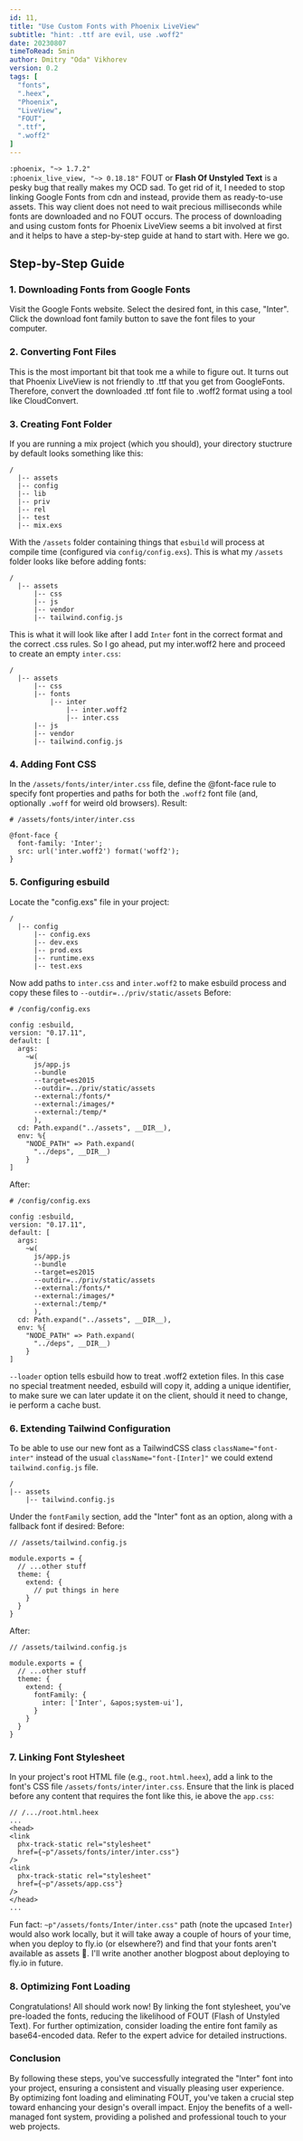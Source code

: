 ```yaml
---
id: 11,
title: "Use Custom Fonts with Phoenix LiveView"
subtitle: "hint: .ttf are evil, use .woff2"
date: 20230807
timeToRead: 5min
author: Dmitry "Oda" Vikhorev
version: 0.2
tags: [
  "fonts",
  ".heex",
  "Phoenix",
  "LiveView",
  "FOUT",
  ".ttf",
  ".woff2"
]
---
```

<TLDR>
  <Code>:phoenix, &quot;~&gt; 1.7.2&quot;</Code>
  <br/>
  <Code>:phoenix_live_view, &quot;~&gt; 0.18.18&quot;</Code>
  <PB4/>
<WebLink href="https://www.zachleat.com/web/webfont-glossary/#fout" alt="Flash Of Unstyled Text link">FOUT</WebLink> or <b>Flash Of Unstyled Text</b> is a pesky bug that really makes my OCD sad. 
<PB4/>
  To get rid of it, I needed to stop linking Google Fonts from cdn and instead, provide them as ready-to-use assets. This way client does not need to wait precious milliseconds while fonts are downloaded and no FOUT occurs. 
<PB4/>
The process of downloading and using custom fonts for Phoenix LiveView seems a bit involved at first and it helps to have a step-by-step guide at hand to start with. 
<PB4/>
Here we go.
<PB4/>

</TLDR>

## Step-by-Step Guide

### 1. Downloading Fonts from Google Fonts

Visit the <WebLink href="https://fonts.google.com/specimen/Inter?query=Inter" alt="link to google fonts website">Google Fonts website</WebLink>.
Select the desired font, in this case, &quot;Inter&quot;.
Click the download font family button to save the font files to your computer.
<PB8/>

### 2. Converting Font Files

This is the most important bit that took me a while to figure out. It turns out that Phoenix LiveView is not friendly to .ttf that you get from GoogleFonts. Therefore, convert the downloaded .ttf font file to .woff2 format using a tool like <WebLink href="https://cloudconvert.com/ttf-to-woff2" alt="link to CloudConvert website">CloudConvert</WebLink>.
<PB8/>

### 3. Creating Font Folder

If you are running a mix project (which you should), your directory stuctrure by default looks something like this: 
<PB4/>
```
/
  |-- assets 
  |-- config
  |-- lib
  |-- priv
  |-- rel
  |-- test
  |-- mix.exs
```
<PB4/>

With the <Code>/assets</Code> folder containing things that <Code>esbuild</Code> will process at compile time (configured via `config/config.exs`). This is what my <Code>/assets</Code> folder looks like before adding fonts:
<PB4/>

```
/
  |-- assets 
      |-- css
      |-- js
      |-- vendor
      |-- tailwind.config.js
```
<PB4/>

This is what it will look like after I add <Code>Inter</Code> font in the correct format and the correct .css rules. So I go ahead, put my inter.woff2 here and proceed to create an empty <Code>inter.css</Code>: 
<PB4/>

```
/
  |-- assets 
      |-- css
      |-- fonts
          |-- inter
              |-- inter.woff2
              |-- inter.css
      |-- js
      |-- vendor
      |-- tailwind.config.js
```
<PB8/>

### 4. Adding Font CSS

In the <Code>/assets/fonts/inter/inter.css</Code> file, define the <WebLink href="https://developer.mozilla.org/en-US/docs/Web/CSS/@font-face" alt="link to font-face rule">@font-face rule</WebLink> to specify font properties and paths for both the <Code>.woff2</Code> font file (and, optionally <Code>.woff</Code> for weird old browsers).
<PB4/>
Result:
<PB4/>

```
# /assets/fonts/inter/inter.css

@font-face {
  font-family: 'Inter';
  src: url('inter.woff2') format('woff2');
}
```
<PB8/>

### 5. Configuring esbuild

Locate the &quot;config.exs&quot; file in your project:
<PB4/>
```
/
  |-- config 
      |-- config.exs
      |-- dev.exs
      |-- prod.exs
      |-- runtime.exs
      |-- test.exs
```
<PB4/>

Now add paths to <Code>inter.css</Code> and <Code>inter.woff2</Code> to make esbuild process and copy these files to <Code>--outdir=../priv/static/assets</Code> 
<PB4/>
Before:
<PB4/>
```
# /config/config.exs

config :esbuild,
version: "0.17.11",
default: [
  args:
    ~w(
      js/app.js 
      --bundle 
      --target=es2015 
      --outdir=../priv/static/assets 
      --external:/fonts/* 
      --external:/images/* 
      --external:/temp/*
      ),
  cd: Path.expand("../assets", __DIR__),
  env: %{
    "NODE_PATH" => Path.expand(
      "../deps", __DIR__)
    }
]
```
<PB4/>

After:
<PB4/>
```
# /config/config.exs

config :esbuild,
version: "0.17.11",
default: [
  args:
    ~w(
      js/app.js 
      --bundle 
      --target=es2015 
      --outdir=../priv/static/assets 
      --external:/fonts/* 
      --external:/images/* 
      --external:/temp/*
      ),
  cd: Path.expand("../assets", __DIR__),
  env: %{
    "NODE_PATH" => Path.expand(
      "../deps", __DIR__)
    }
]
```
<PB4/>

<Code>--loader</Code> option tells esbuild how to treat .woff2 extetion files. In this case no special treatment needed, esbuild will copy it, adding a unique identifier, to make sure we can later update it on the client, should it need to change, ie perform a <WebLink href="https://sparkbox.com/foundry/browser_cache_busting_explained" alt="cache bust explaination">cache bust</WebLink>.
<PB8/>

### 6. Extending Tailwind Configuration

To be able to use our new font as a TailwindCSS class <Code>className=&quot;font-inter&quot;</Code> instead of the usual <Code>className=&quot;font-[Inter]&quot;</Code> we could extend <Code>tailwind.config.js</Code> file.
<PB4/>
```
/
|-- assets 
    |-- tailwind.config.js
```
<PB4/>

Under the <Code>fontFamily</Code> section, add the &quot;Inter&quot; font as an option, along with a fallback font if desired:
<PB4/>
Before:
<PB4/>
```
// /assets/tailwind.config.js

module.exports = {
  // ...other stuff
  theme: {
    extend: {
      // put things in here
    }
  }
}
```
<PB4/>

After:
<PB4/>
```
// /assets/tailwind.config.js

module.exports = {
  // ...other stuff
  theme: {
    extend: {
      fontFamily: {
        inter: ['Inter', &apos;system-ui'],
      }
    }
  }
}
```
<PB8/>

### 7. Linking Font Stylesheet

In your project&apos;s root HTML file (e.g., <Code>root.html.heex</Code>), add a link to the font&apos;s CSS file <Code>/assets/fonts/inter/inter.css</Code>.
Ensure that the link is placed before any content that requires the font like this, ie above the <Code>app.css</Code>:
<PB4/>

```
// /.../root.html.heex
...
<head>
<link 
  phx-track-static rel="stylesheet" 
  href={~p"/assets/fonts/inter/inter.css"} 
/>
<link 
  phx-track-static rel="stylesheet" 
  href={~p"/assets/app.css"} 
/>
</head>
...
```
<PB4/>
<Bold>Fun fact: <Code>~p&quot;/assets/fonts/Inter/inter.css&quot;</Code> path (note the upcased <Code>Inter</Code>) would also work locally, but it will take away a couple of hours of your time, when you deploy to <WebLink href="https://fly.io/docs/speedrun/" alt="link to fly.io website">fly.io</WebLink> (or elsewhere?) and find that your fonts aren&apos;t available as assets 🫣. I&apos;ll write another another blogpost about deploying to fly.io in future. </Bold>
<PB8/>


### 8. Optimizing Font Loading

Congratulations! All should work now! 
By linking the font stylesheet, you&apos;ve pre-loaded the fonts, reducing the likelihood of FOUT (Flash of Unstyled Text).
<PB4/>
For further optimization, consider loading the entire font family as base64-encoded data. Refer to the <WebLink href="https://www.zachleat.com/web/comprehensive-webfonts/#critical-foft-with-data-uri" alt="link to zachleat's website">expert advice</WebLink> for detailed instructions.
<PB8/>

### Conclusion
By following these steps, you&apos;ve successfully integrated the &quot;Inter&quot; font into your project, ensuring a consistent and visually pleasing user experience. By optimizing font loading and eliminating FOUT, you&apos;ve taken a crucial step toward enhancing your design&apos;s overall impact. Enjoy the benefits of a well-managed font system, providing a polished and professional touch to your web projects.
